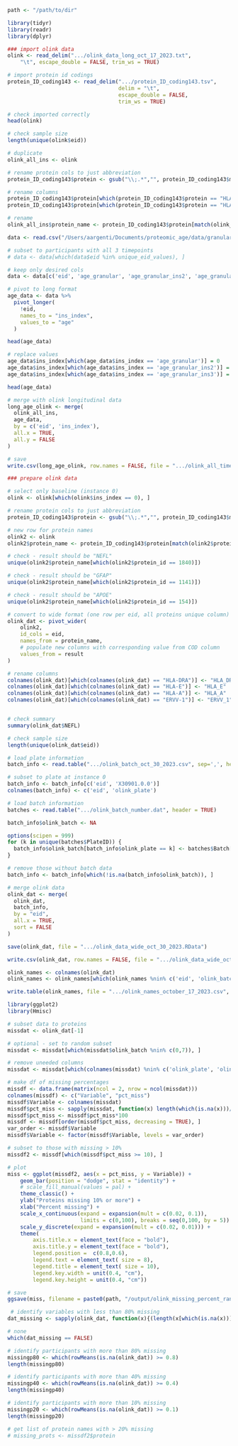 
```r
path <- "/path/to/dir"
```

```r
library(tidyr)
library(readr)
library(dplyr)

### import olink data
olink <- read_delim(".../olink_data_long_oct_17_2023.txt",
    "\t", escape_double = FALSE, trim_ws = TRUE)

# import protein id codings
protein_ID_coding143 <- read_delim(".../protein_ID_coding143.tsv", 
                                   delim = "\t", 
                                   escape_double = FALSE,
                                   trim_ws = TRUE)

# check imported correctly
head(olink)

# check sample size 
length(unique(olink$eid))
```

```r

# duplicate
olink_all_ins <- olink

# rename protein cols to just abbreviation
protein_ID_coding143$protein <- gsub("\\;.*","", protein_ID_coding143$meaning)

# rename columns
protein_ID_coding143$protein[which(protein_ID_coding143$protein == "HLA-DRA")] <- "HLA_DRA"
protein_ID_coding143$protein[which(protein_ID_coding143$protein == "HLA-E")] <- "HLA_E"

# rename
olink_all_ins$protein_name <- protein_ID_coding143$protein[match(olink_all_ins$protein_id, protein_ID_coding143$coding)]

```

```r
data <- read.csv("/Users/aargenti/Documents/proteomic_age/data/granular_age_july_23_2023.csv")

# subset to participants with all 3 timepoints
# data <- data[which(data$eid %in% unique_eid_values), ]

# keep only desired cols
data <- data[c('eid', 'age_granular', 'age_granular_ins2', 'age_granular_ins3')]

# pivot to long format
age_data <- data %>%
  pivot_longer(
    !eid,
    names_to = "ins_index", 
    values_to = "age"
  )

head(age_data)

# replace values
age_data$ins_index[which(age_data$ins_index == 'age_granular')] = 0
age_data$ins_index[which(age_data$ins_index == 'age_granular_ins2')] = 2
age_data$ins_index[which(age_data$ins_index == 'age_granular_ins3')] = 3

head(age_data)

# merge with olink longitudinal data
long_age_olink <- merge(
  olink_all_ins,
  age_data,
  by = c('eid', 'ins_index'),
  all.x = TRUE,
  all.y = FALSE
)

# save
write.csv(long_age_olink, row.names = FALSE, file = ".../olink_all_timepoints_october_17_2023.csv")


```

```r

### prepare olink data

# select only baseline (instance 0)
olink <- olink[which(olink$ins_index == 0), ]

# rename protein cols to just abbreviation
protein_ID_coding143$protein <- gsub("\\;.*","", protein_ID_coding143$meaning)

# new row for protein names
olink2 <- olink
olink2$protein_name <- protein_ID_coding143$protein[match(olink2$protein_id, protein_ID_coding143$coding)]

# check - result should be "NEFL"
unique(olink2$protein_name[which(olink2$protein_id == 1840)])

# check - result should be "GFAP"
unique(olink2$protein_name[which(olink2$protein_id == 1141)])

# check - result should be "APOE"
unique(olink2$protein_name[which(olink2$protein_id == 154)])

# convert to wide format (one row per eid, all proteins unique column)
olink_dat <- pivot_wider(
    olink2,
    id_cols = eid,
    names_from = protein_name,
    # populate new columns with corresponding value from COD column
    values_from = result
) 

# rename columns
colnames(olink_dat)[which(colnames(olink_dat) == "HLA-DRA")] <- "HLA_DRA"
colnames(olink_dat)[which(colnames(olink_dat) == "HLA-E")] <- "HLA_E"
colnames(olink_dat)[which(colnames(olink_dat) == "HLA-A")] <- "HLA_A"
colnames(olink_dat)[which(colnames(olink_dat) == "ERVV-1")] <- "ERVV_1"


# check summary 
summary(olink_dat$NEFL)

# check sample size
length(unique(olink_dat$eid))

```

```r
# load plate information
batch_info <- read.table(".../olink_batch_oct_30_2023.csv", sep=',', header = TRUE)

# subset to plate at instance 0
batch_info <- batch_info[c('eid', 'X30901.0.0')]
colnames(batch_info) <- c('eid', 'olink_plate')

# load batch information
batches <- read.table(".../olink_batch_number.dat", header = TRUE)

batch_info$olink_batch <- NA

options(scipen = 999)
for (k in unique(batches$PlateID)) {
  batch_info$olink_batch[batch_info$olink_plate == k] <- batches$Batch[batches$PlateID == k]
}

# remove those without batch data
batch_info <- batch_info[which(!is.na(batch_info$olink_batch)), ]

# merge olink data
olink_dat <- merge(
  olink_dat,
  batch_info,
  by = "eid",
  all.x = TRUE,
  sort = FALSE
)

```

```r

save(olink_dat, file = ".../olink_data_wide_oct_30_2023.RData")

write.csv(olink_dat, row.names = FALSE, file = ".../olink_data_wide_oct_30_2023.csv")

```

```r

olink_names <- colnames(olink_dat)
olink_names <- olink_names[which(olink_names %nin% c('eid', 'olink_batch', 'olink_plate'))]

write.table(olink_names, file = ".../olink_names_october_17_2023.csv", col.names = FALSE, row.names = FALSE)
```

```r
library(ggplot2)
library(Hmisc)

# subset data to proteins
missdat <- olink_dat[-1]

# optional - set to random subset
missdat <- missdat[which(missdat$olink_batch %nin% c(0,7)), ]

# remove uneeded columns
missdat <- missdat[which(colnames(missdat) %nin% c('olink_plate', 'olink_batch'))]

# make df of missing percentages
missdf <- data.frame(matrix(ncol = 2, nrow = ncol(missdat)))
colnames(missdf) <- c("Variable", "pct_miss")
missdf$Variable <- colnames(missdat)
missdf$pct_miss <- sapply(missdat, function(x) length(which(is.na(x)))/length(x))
missdf$pct_miss <- missdf$pct_miss*100
missdf <- missdf[order(missdf$pct_miss, decreasing = TRUE), ]
var_order <- missdf$Variable
missdf$Variable <- factor(missdf$Variable, levels = var_order)

# subset to those with missing > 10%
missdf2 <- missdf[which(missdf$pct_miss >= 10), ]

# plot
miss <- ggplot(missdf2, aes(x = pct_miss, y = Variable)) + 
    geom_bar(position = "dodge", stat = "identity") +
    # scale_fill_manual(values = pal) +
    theme_classic() +
    ylab("Proteins missing 10% or more") +
    xlab("Percent missing") +
    scale_x_continuous(expand = expansion(mult = c(0.02, 0.1)),
                       limits = c(0,100), breaks = seq(0,100, by = 5)) +
    scale_y_discrete(expand = expansion(mult = c(0.02, 0.01))) +
    theme(
        axis.title.x = element_text(face = "bold"),
        axis.title.y = element_text(face = "bold"),
        legend.position =  c(0.8,0.6),
        legend.text = element_text( size = 8),
        legend.title = element_text( size = 10),
        legend.key.width = unit(0.4, "cm"),
        legend.key.height = unit(0.4, "cm"))

# save
ggsave(miss, filename = paste0(path, "/output/olink_missing_percent_random_subset_october_18_2023.jpg"), width = 9, height = 11)

 # identify variables with less than 80% missing
dat_missing <- sapply(olink_dat, function(x){(length(x[which(is.na(x))])/length(x)) < 0.8})

# none
which(dat_missing == FALSE)

# identify participants with more than 80% missing
missingp80 <- which(rowMeans(is.na(olink_dat)) >= 0.8)
length(missingp80)

# identify participants with more than 40% missing
missingp40 <- which(rowMeans(is.na(olink_dat)) >= 0.4)
length(missingp40)

# identify participants with more than 10% missing
missingp20 <- which(rowMeans(is.na(olink_dat)) >= 0.1)
length(missingp20)

# get list of protein names with > 20% missing
# missing_prots <- missdf2$protein

```

